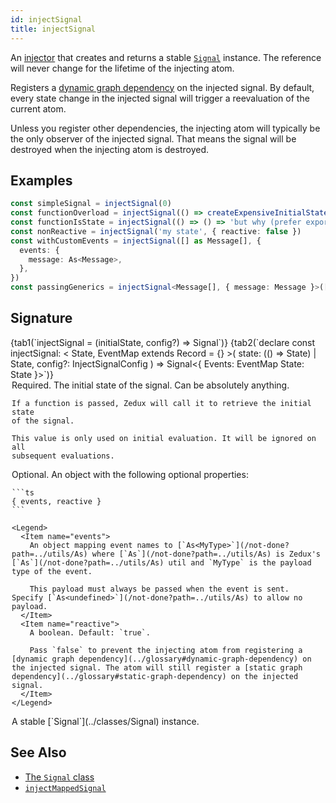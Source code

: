 ```yaml
---
id: injectSignal
title: injectSignal
---
```



An [injector](../glossary#injector) that creates and returns a stable [`Signal`](../classes/Signal) instance. The reference will never change for the lifetime of the injecting atom.

Registers a [dynamic graph dependency](../glossary#dynamic-graph-dependency) on the injected signal. By default, every state change in the injected signal will trigger a reevaluation of the current atom.

Unless you register other dependencies, the injecting atom will typically be the only observer of the injected signal. That means the signal will be destroyed when the injecting atom is destroyed.

## Examples

```ts
const simpleSignal = injectSignal(0)
const functionOverload = injectSignal(() => createExpensiveInitialState())
const functionIsState = injectSignal(() => () => 'but why (prefer exports)')
const nonReactive = injectSignal('my state', { reactive: false })
const withCustomEvents = injectSignal([] as Message[], {
  events: {
    message: As<Message>,
  },
})
const passingGenerics = injectSignal<Message[], { message: Message }>([])
```

## Signature

<Tabs>
  {tab1(`injectSignal = (initialState, config?) => Signal`)}
  {tab2(`declare const injectSignal: <
    State,
    EventMap extends Record<string, any> = {}
  >(
    state: (() => State) | State,
    config?: InjectSignalConfig<EventMap>
  ) => Signal<{
    Events: EventMap
    State: State
  }>`)}
</Tabs>

<Legend>
  <Item name="initialState">
    Required. The initial state of the signal. Can be absolutely anything.

    If a function is passed, Zedux will call it to retrieve the initial state
    of the signal.

    This value is only used on initial evaluation. It will be ignored on all
    subsequent evaluations.

  </Item>
  <Item name="config">
    Optional. An object with the following optional properties:

    ```ts
    { events, reactive }
    ```

    <Legend>
      <Item name="events">
        An object mapping event names to [`As<MyType>`](/not-done?path=../utils/As) where [`As`](/not-done?path=../utils/As) is Zedux's [`As`](/not-done?path=../utils/As) util and `MyType` is the payload type of the event.

        This payload must always be passed when the event is sent. Specify [`As<undefined>`](/not-done?path=../utils/As) to allow no payload.
      </Item>
      <Item name="reactive">
        A boolean. Default: `true`.

        Pass `false` to prevent the injecting atom from registering a [dynamic graph dependency](../glossary#dynamic-graph-dependency) on the injected signal. The atom will still register a [static graph dependency](../glossary#static-graph-dependency) on the injected signal.
      </Item>
    </Legend>

  </Item>
  <Item name="Returns">
    A stable [`Signal`](../classes/Signal) instance.
  </Item>
</Legend>

## See Also

- [The `Signal` class](../classes/Signal)
- [`injectMappedSignal`](/not-done?path=./injectMappedSignal)
